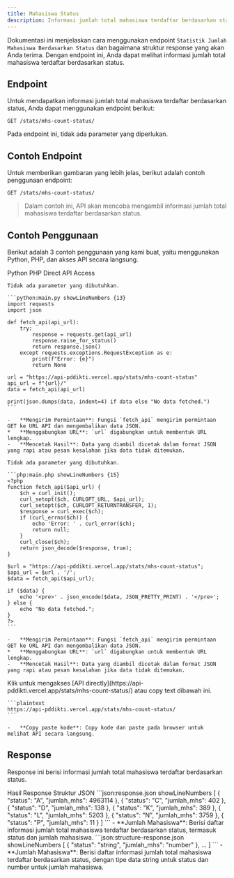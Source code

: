 ```yaml
---
title: Mahasiswa Status
description: Informasi jumlah total mahasiswa terdaftar berdasarkan status.
---
```


Dokumentasi ini menjelaskan cara menggunakan endpoint `Statistik Jumlah Mahasiswa Berdasarkan Status` dan bagaimana struktur response yang akan Anda terima. Dengan endpoint ini, Anda dapat melihat informasi jumlah total mahasiswa terdaftar berdasarkan status.

## Endpoint

Untuk mendapatkan informasi jumlah total mahasiswa terdaftar berdasarkan status, Anda dapat menggunakan endpoint berikut:

```plaintext
GET /stats/mhs-count-status/
```

Pada endpoint ini, tidak ada parameter yang diperlukan.

## Contoh Endpoint

Untuk memberikan gambaran yang lebih jelas, berikut adalah contoh penggunaan endpoint:

```plaintext
GET /stats/mhs-count-status/
```

> Dalam contoh ini, API akan mencoba mengambil informasi jumlah total mahasiswa terdaftar berdasarkan status.

## Contoh Penggunaan

Berikut adalah 3 contoh penggunaan yang kami buat, yaitu menggunakan Python, PHP, dan akses API secara langsung.

<Tabs defaultValue="python" className="pt-5 pb-1">
  <TabsList>
    <TabsTrigger value="python">Python</TabsTrigger>
    <TabsTrigger value="php">PHP</TabsTrigger>
    <TabsTrigger value="direct">Direct API Access</TabsTrigger>
  </TabsList>
  <TabsContent value="python">

    Tidak ada parameter yang dibutuhkan.

    ```python:main.py showLineNumbers {13}
    import requests
    import json

    def fetch_api(api_url):
        try:
            response = requests.get(api_url)
            response.raise_for_status()
            return response.json()
        except requests.exceptions.RequestException as e:
            print(f"Error: {e}")
            return None

    url = "https://api-pddikti.vercel.app/stats/mhs-count-status"
    api_url = f"{url}/"
    data = fetch_api(api_url)

    print(json.dumps(data, indent=4) if data else "No data fetched.")
    ```

    -   **Mengirim Permintaan**: Fungsi `fetch_api` mengirim permintaan GET ke URL API dan mengembalikan data JSON.
    *   **Menggabungkan URL**: `url` digabungkan untuk membentuk URL lengkap.
    -   **Mencetak Hasil**: Data yang diambil dicetak dalam format JSON yang rapi atau pesan kesalahan jika data tidak ditemukan.
  </TabsContent>
  <TabsContent value="php">

    Tidak ada parameter yang dibutuhkan.

    ```php:main.php showLineNumbers {15}
    <?php
    function fetch_api($api_url) {
        $ch = curl_init();
        curl_setopt($ch, CURLOPT_URL, $api_url);
        curl_setopt($ch, CURLOPT_RETURNTRANSFER, 1);
        $response = curl_exec($ch);
        if (curl_errno($ch)) {
            echo 'Error: ' . curl_error($ch);
            return null;
        }
        curl_close($ch);
        return json_decode($response, true);
    }

    $url = "https://api-pddikti.vercel.app/stats/mhs-count-status";
    $api_url = $url . '/';
    $data = fetch_api($api_url);

    if ($data) {
        echo '<pre>' . json_encode($data, JSON_PRETTY_PRINT) . '</pre>';
    } else {
        echo "No data fetched.";
    }
    ?>
    ```

    -   **Mengirim Permintaan**: Fungsi `fetch_api` mengirim permintaan GET ke URL API dan mengembalikan data JSON.
    *   **Menggabungkan URL**: `url` digabungkan untuk membentuk URL lengkap.
    -   **Mencetak Hasil**: Data yang diambil dicetak dalam format JSON yang rapi atau pesan kesalahan jika data tidak ditemukan.
  </TabsContent>
  <TabsContent value="direct">
    Klik untuk mengakses [API directly](https://api-pddikti.vercel.app/stats/mhs-count-status/) atau copy text dibawah ini.

    ```plaintext
    https://api-pddikti.vercel.app/stats/mhs-count-status/
    ```

    -   **Copy paste kode**: Copy kode dan paste pada browser untuk melihat API secara langsung.
  </TabsContent>
</Tabs>

## Response

Response ini berisi informasi jumlah total mahasiswa terdaftar berdasarkan status.

<Tabs defaultValue="hasil" className="pt-5 pb-1">
  <TabsList>
    <TabsTrigger value="hasil">Hasil Response</TabsTrigger>
    <TabsTrigger value="struktur">Struktur JSON</TabsTrigger>
  </TabsList>
  <TabsContent value="hasil">
    ```json:response.json showLineNumbers
    [
        {
            "status": "A",
            "jumlah_mhs": 4963114
        },
        {
            "status": "C",
            "jumlah_mhs": 402
        },
        {
            "status": "D",
            "jumlah_mhs": 138
        },
        {
            "status": "K",
            "jumlah_mhs": 389
        },
        {
            "status": "L",
            "jumlah_mhs": 5203
        },
        {
            "status": "N",
            "jumlah_mhs": 3759
        },
        {
            "status": "P",
            "jumlah_mhs": 11
        }
    ]
    ```
    -   **Jumlah Mahasiswa**: Berisi daftar informasi jumlah total mahasiswa terdaftar berdasarkan status, termasuk status dan jumlah mahasiswa.
  </TabsContent>
  <TabsContent value="struktur">
    ```json:structure-response.json showLineNumbers
    [
        {
            "status": "string",
            "jumlah_mhs": "number"
        },
        ...
    ]
    ```
    -   **Jumlah Mahasiswa**: Berisi daftar informasi jumlah total mahasiswa terdaftar berdasarkan status, dengan tipe data string untuk status dan number untuk jumlah mahasiswa.
  </TabsContent>
</Tabs>